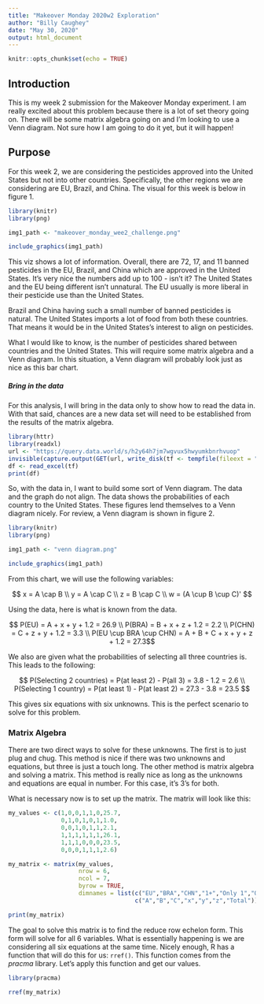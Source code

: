 ```yaml
---
title: "Makeover Monday 2020w2 Exploration"
author: "Billy Caughey"
date: "May 30, 2020"
output: html_document
---
```


```r
knitr::opts_chunk$set(echo = TRUE)
```

## Introduction

This is my week 2 submission for the Makeover Monday experiment. I am really excited about this problem because there is a lot of set theory going on. There will be some matrix algebra going on and I'm looking to use a Venn diagram. Not sure how I am going to do it yet, but it will happen!

## Purpose

For this week 2, we are considering the pesticides approved into the United States but not into other countries. Specifically, the other regions we are considering are EU, Brazil, and China. The visual for this week is below in figure 1.

```r

library(knitr)
library(png)

img1_path <- "makeover_monday_wee2_challenge.png"

include_graphics(img1_path)

```

This viz shows a lot of information. Overall, there are 72, 17, and 11 banned pesticides in the EU, Brazil, and China which are approved in the United States. It's very nice the numbers add up to 100 - isn't it? The United States and the EU being different isn't unnatural. The EU usually is more liberal in their pesticide use than the United States. 

Brazil and China having such a small number of banned pesticides is natural. The United States imports a lot of food from both these countries. That means it would be in the United States's interest to align on pesticides.

What I would like to know, is the number of pesticides shared between countries and the United States. This will require some matrix algebra and a Venn diagram. In this situation, a Venn diagram will probably look just as nice as this bar chart.

##### Bring in the data #####

For this analysis, I will bring in the data only to show how to read the data in. With that said, chances are a new data set will need to be established from the results of the matrix algebra.

```r

library(httr)
library(readxl)
url <- "https://query.data.world/s/h2y64h7jm7wgvux5hwyumkbnrhvuop"
invisible(capture.output(GET(url, write_disk(tf <- tempfile(fileext = ".xlsx")))))
df <- read_excel(tf)
print(df)

```

So, with the data in, I want to build some sort of Venn diagram. The data and the graph do not align. The data shows the probabilities of each country to the United States. These figures lend themselves to a Venn diagram nicely. For review, a Venn diagram is shown in figure 2.

```r

library(knitr)
library(png)

img1_path <- "venn diagram.png"

include_graphics(img1_path)

```

From this chart, we will use the following variables:

$$ x = A \cap B \\
y = A \cap C \\
z = B \cap C \\
w = (A \cup B \cup C)' $$

Using the data, here is what is known from the data.

$$ P(EU) = A + x + y + 1.2 = 26.9 \\
P(BRA) = B + x + z + 1.2 = 2.2 \\
P(CHN) = C + z + y + 1.2 = 3.3 \\
P(EU \cup BRA \cup CHN) = A + B + C + x + y + z + 1.2 = 27.3$$ 

We also are given what the probabilities of selecting all three countries is. This leads to the following:

$$ P(Selecting 2 countries) = P(at least 2) - P(all 3) = 3.8 - 1.2 = 2.6 \\
P(Selecting 1 country) = P(at least 1) - P(at least 2) = 27.3 - 3.8 = 23.5 $$

This gives six equations with six unknowns. This is the perfect scenario to solve for this problem. 

### Matrix Algebra

There are two direct ways to solve for these unknowns. The first is to just plug and chug. This method is nice if there was two unknowns and equations, but three is just a touch long. The other method is matrix algebra and solving a matrix. This method is really nice as long as the unknowns and equations are equal in number. For this case, it's 3's for both.

What is necessary now is to set up the matrix. The matrix will look like this:

```r

my_values <- c(1,0,0,1,1,0,25.7,
               0,1,0,1,0,1,1.0,
               0,0,1,0,1,1,2.1,
               1,1,1,1,1,1,26.1,
               1,1,1,0,0,0,23.5,
               0,0,0,1,1,1,2.6)

my_matrix <- matrix(my_values, 
                    nrow = 6,
                    ncol = 7,
                    byrow = TRUE,
                    dimnames = list(c("EU","BRA","CHN","1+","Only 1","Only 2"),
                                    c("A","B","C","x","y","z","Total")))

print(my_matrix)

```

The goal to solve this matrix is to find the reduce row echelon form. This form will solve for all 6 variables. What is essentially happening is we are considering all six equations at the same time. Nicely enough, R has a function that will do this for us: `rref()`. This function comes from the _pracma_ library. Let's apply this function and get our values.

```r

library(pracma)

rref(my_matrix)

```




















